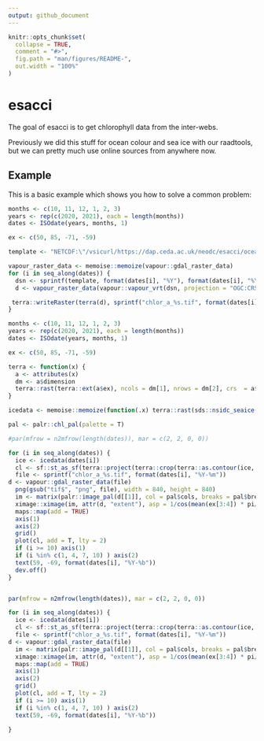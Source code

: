 ```yaml
---
output: github_document
---
```


<!-- README.md is generated from README.Rmd. Please edit that file -->

```r
knitr::opts_chunk$set(
  collapse = TRUE,
  comment = "#>",
  fig.path = "man/figures/README-",
  out.width = "100%"
)
```

# esacci

<!-- badges: start -->
<!-- badges: end -->

The goal of esacci is to get chlorophyll data from the inter-webs. 

Previously we did this stuff for ocean colour and sea ice with our raadtools, but we can
pretty much use online sources from anywhere now. 


## Example

This is a basic example which shows you how to solve a common problem:

```r
months <- c(10, 11, 12, 1, 2, 3)
years <- rep(c(2020, 2021), each = length(months))
dates <- ISOdate(years, months, 1)

ex <- c(50, 85, -71, -59)

template <- "NETCDF:\"/vsicurl/https://dap.ceda.ac.uk/neodc/esacci/ocean_colour/data/v6.0-release/geographic/netcdf/all_products/monthly/v6.0/%s/ESACCI-OC-L3S-OC_PRODUCTS-MERGED-1M_MONTHLY_4km_GEO_PML_OCx_QAA-%s-fv6.0.nc\":chlor_a"

vapour_raster_data <- memoise::memoize(vapour::gdal_raster_data)
for (i in seq_along(dates)) {
  dsn <- sprintf(template, format(dates[i], "%Y"), format(dates[i], "%Y%m"))
  d <- vapour_raster_data(vapour::vapour_vrt(dsn, projection = "OGC:CRS84"), target_ext = ex)

 terra::writeRaster(terra(d), sprintf("chlor_a_%s.tif", format(dates[i], "%Y-%m")))  
}

```

```r

months <- c(10, 11, 12, 1, 2, 3)
years <- rep(c(2020, 2021), each = length(months))
dates <- ISOdate(years, months, 1)

ex <- c(50, 85, -71, -59)

terra <- function(x) {
  a <- attributes(x)
  dm <- a$dimension
  terra::rast(terra::ext(a$ex), ncols = dm[1], nrows = dm[2], crs  = a$projection, vals = x[[1L]])
}

icedata <- memoise::memoize(function(.x) terra::rast(sds::nsidc_seaice(.x)))

pal <- palr::chl_pal(palette = T)

#par(mfrow = n2mfrow(length(dates)), mar = c(2, 2, 0, 0))

for (i in seq_along(dates)) {
  ice <- icedata(dates[i])
  cl <- sf::st_as_sf(terra::project(terra::crop(terra::as.contour(ice, levels = 15), terra::ext(0, 5e6, -5e6, 5e6)), "OGC:CRS84"))
  file <- sprintf("chlor_a_%s.tif", format(dates[i], "%Y-%m"))
d <- vapour::gdal_raster_data(file)
  png(gsub("tif$", "png", file), width = 840, height = 840)
  im <- matrix(palr::image_pal(d[[1]], col = pal$cols, breaks = pal$breaks), attr(d, "dimension")[2], byrow = TRUE)
  ximage::ximage(im, attr(d, "extent"), asp = 1/cos(mean(ex[3:4]) * pi/180), col = pal$cols, breaks = pal$breaks, axes = F)
  maps::map(add = TRUE)
  axis(1)
  axis(2)
  grid()
  plot(cl, add = T, lty = 2)
  if (i >= 10) axis(1)
  if (i %in% c(1, 4, 7, 10) ) axis(2)
  text(59, -69, format(dates[i], "%Y-%b"))
  dev.off()
}


par(mfrow = n2mfrow(length(dates)), mar = c(2, 2, 0, 0))

for (i in seq_along(dates)) {
  ice <- icedata(dates[i])
  cl <- sf::st_as_sf(terra::project(terra::crop(terra::as.contour(ice, levels = 15), terra::ext(0, 5e6, -5e6, 5e6)), "OGC:CRS84"))
  file <- sprintf("chlor_a_%s.tif", format(dates[i], "%Y-%m"))
d <- vapour::gdal_raster_data(file)
  im <- matrix(palr::image_pal(d[[1]], col = pal$cols, breaks = pal$breaks), attr(d, "dimension")[2], byrow = TRUE)
  ximage::ximage(im, attr(d, "extent"), asp = 1/cos(mean(ex[3:4]) * pi/180), col = pal$cols, breaks = pal$breaks, axes = F)
  maps::map(add = TRUE)
  axis(1)
  axis(2)
  grid()
  plot(cl, add = T, lty = 2)
  if (i >= 10) axis(1)
  if (i %in% c(1, 4, 7, 10) ) axis(2)
  text(59, -69, format(dates[i], "%Y-%b"))
  
}

```


